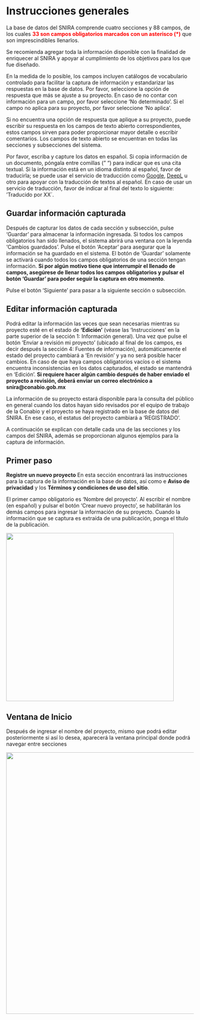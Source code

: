 # Instrucciones generales  {.unnumbered}

La base de datos del SNIRA comprende cuatro secciones y 88 campos, de los cuales <span style="color:red">**33 son campos obligatorios marcados con un asterisco (\*)**</span> que son imprescindibles llenarlos. 

Se recomienda agregar toda la información disponible con la finalidad de enriquecer al SNIRA y apoyar al cumplimiento de los objetivos para los que fue diseñado. 

En la medida de lo posible, los campos incluyen catálogos de vocabulario controlado para facilitar la captura de información y estandarizar las respuestas en la base de datos. Por favor, seleccione la opción de respuesta que más se ajuste a su proyecto. En caso de no contar con información para un campo, por favor seleccione ‘No determinado’. Si el campo no aplica para su proyecto, por favor seleccione ‘No aplica’.

Si no encuentra una opción de respuesta que aplique a su proyecto, puede escribir su respuesta en los campos de texto abierto correspondientes, estos campos sirven para poder proporcionar mayor detalle o escribir comentarios. Los campos de texto abierto se encuentran en todas las secciones y subsecciones del sistema.

Por favor, escriba y capture los datos en español. Si copia información de un documento, póngala entre comillas (" ") para indicar que es una cita textual. Si la información está en un idioma distinto al español, favor de traducirla; se puede usar el servicio de traducción como [Google](https://translate.google.com.mx/?hl=es), [DeepL](https://www.deepl.com/es/translator) u otro para apoyar con la traducción de textos al español.  En caso de usar un servicio de traducción, favor de indicar al final del texto lo siguiente: ‘Traducido por XX´.

## Guardar información capturada {.unnumbered}
Después de capturar los datos de cada sección y subsección, pulse ‘Guardar’ para almacenar la información ingresada. Si todos los campos obligatorios han sido llenados, el sistema abrirá una ventana con la leyenda 'Cambios guardados'. Pulse el botón ‘Aceptar’ para asegurar que la información se ha guardado en el sistema. El botón de ‘Guardar’ solamente se activará cuando todos los campos obligatorios de una sección tengan información. **Si por algún motivo tiene que interrumpir el llenado de campos, asegúrese de llenar todos los campos obligatorios y pulsar el botón ‘Guardar’ para poder seguir la captura en otro momento**.

Pulse el botón ‘Siguiente’ para pasar a la siguiente sección o subsección. 

## Editar información capturada {.unnumbered}
Podrá editar la información las veces que sean necesarias mientras su proyecto esté en el estado de  **‘Edición’** (véase las ‘Instrucciones’ en la parte superior de la sección 1: Información general). Una vez que pulse el botón ‘Enviar a revisión mi proyecto’ (ubicado al final de los campos, es decir después la sección 4: Fuentes de información), automáticamente el estado del proyecto cambiará a ‘En revisión’ y ya no será posible hacer cambios. En caso de  que haya campos obligatorios vacíos o el sistema encuentra inconsistencias en los datos capturados, el estado se mantendrá en ‘Edición’. **Si requiere hacer algún cambio después de haber enviado el proyecto a revisión, deberá enviar un correo electrónico a snira@conabio.gob.mx**


La información de su proyecto estará disponible para la consulta del público en general cuando los datos hayan sido revisados por el  equipo de trabajo de la Conabio y el proyecto se haya registrado en la base de datos del SNIRA. En ese caso, el estatus del proyecto cambiará a ‘REGISTRADO’.

A continuación se explican con detalle cada una de las secciones y los campos del SNIRA, además se proporcionan algunos ejemplos para la captura de información. 

## Primer paso {.unnumbered}
**Registre un nuevo proyecto**
En esta sección encontrará las instrucciones para la captura de la información en la base de datos, así como e **Aviso de privacidad** y los **Términos y condiciones de uso del sitio**.

El primer campo obligatorio es ‘Nombre del proyecto’. Al escribir el nombre (en español) y pulsar el botón ‘Crear nuevo proyecto’, se habilitarán los demás campos para ingresar la información de su proyecto. Cuando la información que se captura es extraída de una publicación, ponga el título de la publicación.

![](https://raw.githubusercontent.com/AngelicaEMB/PruebasManualSNIRA/main/images/NuevoProyecto.png){width="450"}

## Ventana de Inicio {.unnumbered}

Después de ingresar el nombre del proyecto, mismo que podrá editar posteriormente si así lo desea, aparecerá la ventana principal donde podrá navegar entre secciones

![](https://raw.githubusercontent.com/AngelicaEMB/PruebasManualSNIRA/main/images/01_Inicio.png){width="700"}
